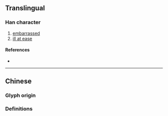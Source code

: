 {{also|尷}}
{{character info}}
==Translingual==

===Han character===
{{Han char|rn=43|rad=尢|as=10|sn=13|four=|canj=KULIT|ids=⿺尢监}}

# [[embarrassed]]
# [[ill at ease]]

====References====
* {{Han ref|kx=0299.111|hdz=80012.210|uh=5C34|ud=23604}}

----

==Chinese==

===Glyph origin===
{{Han simp|尷|f=監|t=监}}

===Definitions===
{{zh-see|尷}}